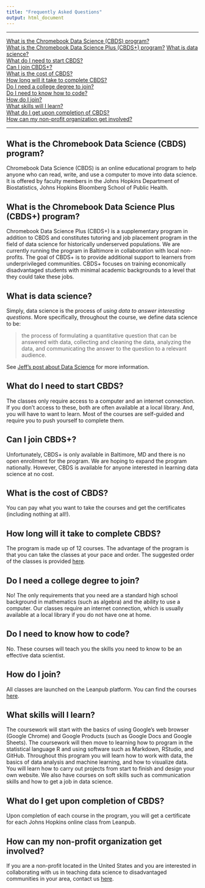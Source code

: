 ```yaml
---
title: "Frequently Asked Questions"
output: html_document
---
```


-----

[What is the Chromebook Data Science (CBDS) program?](#what-is-the-chromebook-data-science-cbds-program)  
[What is the Chromebook Data Science Plus (CBDS+) program?](#what-is-the-chromebook-data-science-plus-cbds-program) [What is data science?](#what-is-data-science)  
[What do I need to start CBDS?](#what-do-i-need-to-start-cbds)  
[Can I join CBDS+?](#can-i-join-cbds)   
[What is the cost of CBDS?](#what-is-the-cost-of-cbds)  
[How long will it take to complete CBDS?](#how-long-will-it-take-to-complete-cbds)  
[Do I need a college degree to join?](#do-i-need-a-college-degree-to-join)   
[Do I need to know how to code?](#do-i-need-to-know-how-to-code)  
[How do I join?](#how-do-i-join)  
[What skills will I learn?](#what-skills-will-i-learn)  
[What do I get upon completion of CBDS?](#what-do-i-get-upon-completion-of-cbds)   
[How can my non-profit organization get involved?](#how-can-my-non-profit-organization-get-involved)


-----

## What is the Chromebook Data Science (CBDS) program?

Chromebook Data Science (CBDS) is an online educational program to help anyone who can read, write, and use a computer to move into data science. It is offered by faculty members in the Johns Hopkins Department of Biostatistics, Johns Hopkins Bloomberg School of Public Health.


## What is the Chromebook Data Science Plus (CBDS+) program?

Chromebook Data Science Plus (CBDS+) is a supplementary program in addition to CBDS and constitutes tutoring and job placement program in the field of data science for historically underserved populations. We are currently running the program in Baltimore in collaboration with local non-profits. The goal of CBDS+ is to provide additional support to learners from underprivileged communities. CBDS+ focuses on training economically disadvantaged students with minimal academic backgrounds to a level that they could take these jobs. 


## What is data science?

Simply, data science is the process of *using data to answer interesting questions*. More specifically, throughout the course, we define data science to be:

> the process of formulating a quantitative question that can be answered with data, collecting and cleaning the data, analyzing the data, and communicating the answer to the question to a relevant audience.

See [Jeff's post about Data Science](https://simplystatistics.org/2015/03/17/data-science-done-well-looks-easy-and-that-is-a-big-problem-for-data-scientists/) for more information.



## What do I need to start CBDS?

The classes only require access to a computer and an internet connection. If you don't access to these, both are often available at a local library. And, you will have to want to learn.  Most of the courses are self-guided and require you to push yourself to complete them. 

## Can I join CBDS+?

Unfortunately, CBDS+ is only available in Baltimore, MD and there is no open enrollment for the program. We are hoping to expand the program nationally. However, CBDS is available for anyone interested in learning data science at no cost.


## What is the cost of CBDS? 

You can pay what you want to take the courses and get the certificates (including nothing at all!). 



## How long will it take to complete CBDS?

The program is made up of 12 courses. The advantage of the program is that you can take the classes at your pace and order. The suggested order of the classes is provided [here](./cbds.html).



## Do I need a college degree to join?

No!  The only requirements that you need are a standard high school background in mathematics (such as algebra) and the ability to use a computer.  Our classes require an internet connection, which is usually available at a local library if you do not have one at home.



## Do I need to know how to code?

No. These courses will teach you the skills you need to know to be an effective data scientist.  



## How do I join?

All classes are launched on the Leanpub platform. You can find the courses [here](https://leanpub.com/universities/set/jhu/chromebook-data-science).



## What skills will I learn?

The coursework will start with the basics of using Google's web browser (Google Chrome) and Google Products (such as Google Docs and Google Sheets). The coursework will then move to learning how to program in the statistical language R and using software such as Markdown, RStudio, and GitHub. Throughout this program you will learn how to work with data, the basics of data analysis and machine learning, and how to visualize data. You will learn how to carry out projects from start to finish and design your own website. We also have courses on soft skills such as communication skills and how to get a job in data science.



## What do I get upon completion of CBDS?

Upon completion of each course in the program, you will get a certificate for each Johns Hopkins online class from Leanpub.

## How can my non-profit organization get involved?

If you are a non-profit located in the United States and you are interested in collaborating with us in teaching data science to disadvantaged communities in your area, contact us [here](./contact.html).
